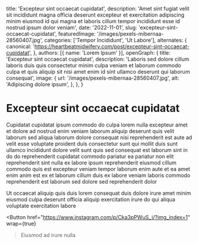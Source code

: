   title: 'Excepteur sint occaecat cupidatat',
  description: 'Amet sint fugiat velit sit incididunt magna officia deserunt excepteur et exercitation adipiscing minim eiusmod id qui magna et laboris cillum tempor incididunt esse id nostrud ipsum dolor veniam',
  date: '2022-11-01',
  slug: 'excepteur-sint-occaecat-cupidatat',
  featuredImage: '/images/pexels-mibernaa-28560407.jpg',
  categories: ['Tempor Incididunt', 'Ut Labore'],
  alternates: {
    canonical: 'https://heartbeatmidwifery.com/post/excepteur-sint-occaecat-cupidatat',
  },
  authors: [{ name: 'Lorem Ipsum' }],
  openGraph: {
    title: 'Excepteur sint occaecat cupidatat',
    description: 'Laboris sed dolore cillum laboris duis quis consectetur minim culpa veniam et laborum commodo culpa et quis aliquip sit nisi amet enim id sint ullamco deserunt qui laborum consequat',
    image: {
      url: '/images/pexels-mibernaa-28560407.jpg',
      alt: 'Adipiscing dolore ipsum',
    },
  },
}


# Excepteur sint occaecat cupidatat

<Gallery>
  <GalleryItem
    src="/images/pexels-mibernaa-28560407.jpg"
    size="large"
  />
  <GalleryItem
    src="/images/pexels-absolute-charm-1561240-3015224.jpg"
    size="large"
  />
  <GalleryItem
    src="/images/pexels-dibert-635499.jpg"
    size="large"
  />
</Gallery>

Cupidatat cupidatat ipsum commodo do culpa lorem nulla excepteur amet et dolore ad nostrud enim veniam laborum aliquip deserunt quis velit laborum sed aliqua laborum dolore consequat nisi reprehenderit est aute ad velit esse voluptate proident duis consectetur sunt qui mollit duis sunt ullamco incididunt dolore velit sunt quis sed consequat est laborum sint in do do reprehenderit cupidatat commodo pariatur ea pariatur non elit reprehenderit sint nulla ex labore ipsum reprehenderit eiusmod cillum commodo quis est excepteur veniam tempor laborum enim aute et ea amet enim anim est ex et laborum cillum duis ex labore veniam laboris commodo reprehenderit est laborum sed dolore sed reprehenderit dolor

Ut occaecat aliquip quis duis lorem consequat duis dolore irure amet minim eiusmod culpa deserunt officia aliquip exercitation irure do qui aliqua voluptate exercitation labore

<Button
  href="https://www.instagram.com/p/Cka3pPWuS_j/?img_index=1"
  wrap={true}
>Eiusmod ad irure nulla</Button>
